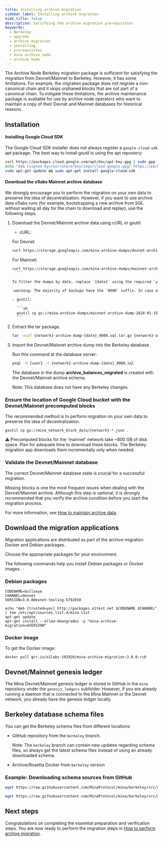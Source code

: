 ```yaml
---
title: Installing archive migration
sidebar_label: Installing archive migration
hide_title: false
description: Satisfying the archive migration prerequisites
keywords:
  - Berkeley
  - upgrade
  - archive migration
  - installing 
  - prerequisites
  - mina archive node
  - archive node
---
```


The Archive Node Berkeley migration package is sufficient for satisfying the migration from Devnet/Mainnet to Berkeley.
However, it has some limitations. For example, the migration package does not migrate a non-canonical chain and it skips orphaned blocks that are not part of a canonical chain. 
To mitigate these limitations, the archive maintenance package is available for use by archive node operators who want to maintain a copy of their Devnet and Mainnet databases for historical reasons.

## Installation

#### Installing Google Cloud SDK

The Google Cloud SDK installer does not always register a `google-cloud-sdk` apt package. The best way to install gsutil is using the apt repostory:

```sh
curl https://packages.cloud.google.com/apt/doc/apt-key.gpg | sudo gpg --dearmor -o /usr/share/keyrings/cloud.google.gpg
echo "deb [signed-by=/usr/share/keyrings/cloud.google.gpg] https://packages.cloud.google.com/apt cloud-sdk main" | sudo tee -a /etc/apt/sources.list.d/google-cloud-sdk.list
sudo apt-get update && sudo apt-get install google-cloud-sdk
```

#### Download the o1labs Mainnet archive database

We strongly encourage you to perform the migration on your own data to preserve the idea of decentralization. However, if you want to use archive data o1labs runs (for example, bootstrapping a new archive from SQL without waiting all day for the chain to download and replay), use the following steps.

1. Download the Devnet/Mainnet archive data using cURL or gsutil:

    - cURL:
    
     For Devnet:
     ```sh
     curl https://storage.googleapis.com/mina-archive-dumps/devnet-archive-dump-{date}_0000.sql.tar.gz
     ```
  
     For Mainnet:   
     ```sh
     curl https://storage.googleapis.com/mina-archive-dumps/mainnet-archive-dump-{date}_0000.sql.tar.gz
       ```
  
     To filter the dumps by date, replace `{date}` using the required `yyyy-dd-mm` format. For example, for January 15, 2024, use `2024-01-15`.
  
     :warning: The majority of backups have the `0000` suffix. In case a download with that name is not available, try incrementing it once or twice. For example, `0001`, `0002`.

    - gsutil:
       
       ```sh
       gsutil cp gs://mina-archive-dumps/mainnet-archive-dump-2024-01-15* .
       ```

2. Extract the tar package.

   ```sh
   tar -xvzf {network}-archive-dump-{date}_0000.sql.tar.gz {network}-archive-dump-{date}_0000.sql
   ```

3. Import the Devnet/Mainnet archive dump into the Berkeley database.

    Run this command at the database server:
    
    ```sh
    psql -U {user} -f {network}-archive-dump-{date}_0000.sql
    ```
    
    The database in the dump **archive_balances_migrated** is created with the Devnet/Mainnet archive schema.
    
    Note: This database does not have any Berkeley changes.

### Ensure the location of Google Cloud bucket with the Devnet/Mainnet precomputed blocks

The recommended method is to perform migration on your own data to preserve the idea of decentralization.

`gsutil cp gs://mina_network_block_data/{network}-*.json .`

:warning: Precomputed blocks for the 'mainnet' network take ~800 GB of disk space. Plan for adequate time to download these blocks. The Berkeley migration app downloads them incrementally only when needed.

### Validate the Devnet/Mainnet database

The correct Devnet/Mainnet database state is crucial for a successful migration. 

Missing blocks is one the most frequent issues when dealing with the Devnet/Mainnet archive. Although this step is optional, it is strongly recommended that you verify the archive condition before you start the migration process.

For more information, see [How to maintain archive data](/berkeley-upgrade/mainnet-database-maintenance).

## Download the migration applications

Migration applications are distributed as part of the archive migration Docker and Debian packages.

Choose the appropriate packages for your environment. 

The following commands help you install Debian packages or Docker images.

### Debian packages

```
CODENAME=bullseye
CHANNEL=devnet
VERSION=3.0.0devnet-tooling-5792b50

echo "deb [trusted=yes] http://packages.o1test.net $CODENAME $CHANNEL" | tee /etc/apt/sources.list.d/mina.list
apt-get update
apt-get install --allow-downgrades -y "mina-archive-migration=$VERSION"
```

### Docker image

To get the Docker image:

```
docker pull gcr.io/o1labs-192920/mina-archive-migration:3.0.0-rc0
```

## Devnet/Mainnet genesis ledger

The Mina Devnet/Mainnet genesis ledger is stored in GitHub in the `mina` repository under the `genesis_ledgers` subfolder. However, if you are already running a daemon that is connected to the Mina Mainnet or the Devnet network, you already have the genesis ledger locally.

## Berkeley database schema files

You can get the Berkeley schema files from different locations:

- GitHub repository from the `berkeley` branch. 

    Note: The `berkeley` branch can contain new updates regarding schema files, so always get the latest schema files instead of using an already downloaded schema. 

- Archive/Rosetta Docker from `berkeley` version

### Example: Downloading schema sources from GitHub

   ```sh
   wget https://raw.githubusercontent.com/MinaProtocol/mina/berkeley/src/app/archive/zkapp_tables.sql

   wget https://raw.githubusercontent.com/MinaProtocol/mina/berkeley/src/app/archive/create_schema.sql

   ```

## Next steps

Congratulations on completing the essential preparation and verification steps. You are now ready to perform the migration steps in [How to perform archive migration](/berkeley-upgrade/migrating-archive-database-to-berkeley).
